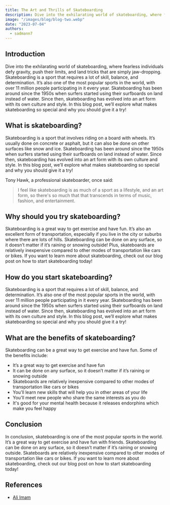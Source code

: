 ```yaml
---
title: The Art and Thrills of Skateboarding
description: Dive into the exhilarating world of skateboarding, where fearless individuals defy gravity, push their limits.
image: "/images/blog/blog-two.webp"
date: "2023-07-04"
authors:
  - sadmann7
---
```


## Introduction

Dive into the exhilarating world of skateboarding, where fearless individuals defy gravity, push their limits, and land tricks that are simply jaw-dropping. Skateboarding is a sport that requires a lot of skill, balance, and determination. It’s also one of the most popular sports in the world, with over 11 million people participating in it every year. Skateboarding has been around since the 1950s when surfers started using their surfboards on land instead of water. Since then, skateboarding has evolved into an art form with its own culture and style. In this blog post, we’ll explore what makes skateboarding so special and why you should give it a try!

## What is skateboarding?

Skateboarding is a sport that involves riding on a board with wheels. It’s usually done on concrete or asphalt, but it can also be done on other surfaces like snow and ice. Skateboarding has been around since the 1950s when surfers started using their surfboards on land instead of water. Since then, skateboarding has evolved into an art form with its own culture and style. In this blog post, we’ll explore what makes skateboarding so special and why you should give it a try!

Tony Hawk, a professional skateboarder, once said:

> I feel like skateboarding is as much of a sport as a lifestyle, and an art form, so there's so much that that transcends in terms of music, fashion, and entertainment.

## Why should you try skateboarding?

Skateboarding is a great way to get exercise and have fun. It’s also an excellent form of transportation, especially if you live in the city or suburbs where there are lots of hills. Skateboarding can be done on any surface, so it doesn’t matter if it’s raining or snowing outside! Plus, skateboards are relatively inexpensive compared to other modes of transportation like cars or bikes. If you want to learn more about skateboarding, check out our blog post on how to start skateboarding today!

## How do you start skateboarding?

Skateboarding is a sport that requires a lot of skill, balance, and determination. It’s also one of the most popular sports in the world, with over 11 million people participating in it every year. Skateboarding has been around since the 1950s when surfers started using their surfboards on land instead of water. Since then, skateboarding has evolved into an art form with its own culture and style. In this blog post, we’ll explore what makes skateboarding so special and why you should give it a try!

## What are the benefits of skateboarding?

Skateboarding can be a great way to get exercise and have fun. Some of the benefits include:

- It’s a great way to get exercise and have fun
- It can be done on any surface, so it doesn’t matter if it’s raining or snowing outside
- Skateboards are relatively inexpensive compared to other modes of transportation like cars or bikes
- You’ll learn new skills that will help you in other areas of your life
- You’ll meet new people who share the same interests as you do
- It's good for your mental health because it releases endorphins which make you feel happy

## Conclusion

In conclusion, skateboarding is one of the most popular sports in the world. It’s a great way to get exercise and have fun with friends. Skateboarding can be done on any surface, so it doesn’t matter if it’s raining or snowing outside. Skateboards are relatively inexpensive compared to other modes of transportation like cars or bikes. If you want to learn more about skateboarding, check out our blog post on how to start skateboarding today!

## References

- [Ali Imam](https://aliimam.in)
